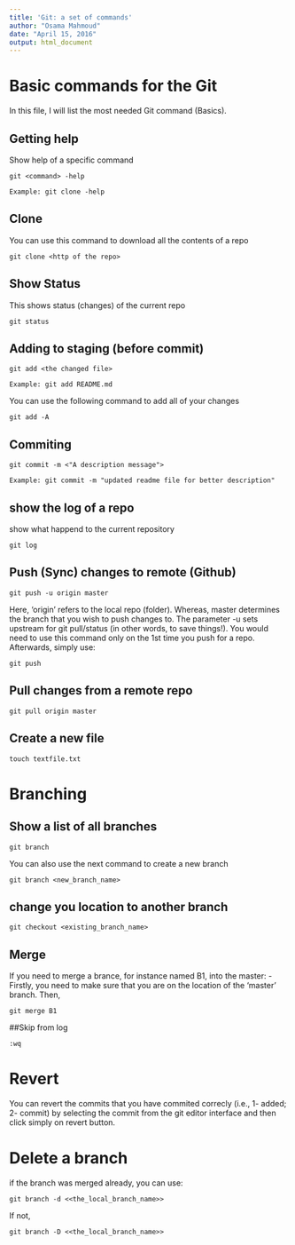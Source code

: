 ```yaml
---
title: 'Git: a set of commands'
author: "Osama Mahmoud"
date: "April 15, 2016"
output: html_document
---
```

# Basic commands for the Git
In this file, I will list the most needed Git command (Basics).

## Getting help

Show help of a specific command

```
git <command> -help
```
    Example: git clone -help
    
## Clone

You can use this command to download all the contents of a repo

```
git clone <http of the repo>
```

## Show Status

This shows status (changes) of the current repo

```
git status
```

## Adding to staging (before commit)

```
git add <the changed file>
```
    Example: git add README.md

You can use the following command to add all of your changes
```
git add -A
```

## Commiting
```
git commit -m <"A description message">
```
    Example: git commit -m "updated readme file for better description"
    
## show the log of a repo

show what happend to the current repository
```
git log
```

## Push (Sync) changes to remote (Github)
```
git push -u origin master
```
Here, 'origin' refers to the local repo (folder). Whereas, master determines the branch that you wish to push changes to. The parameter -u sets upstream for git pull/status (in other words, to save things!). You would need to use this command only on the 1st time you push for a repo. Afterwards, simply use:
```
git push
```

## Pull changes from a remote repo
```
git pull origin master
```

## Create a new file
```
touch textfile.txt
```

# Branching

## Show a list of all branches
```
git branch
```
You can also use the next command to create a new branch
```
git branch <new_branch_name>
```

## change you location to another branch
```
git checkout <existing_branch_name>
```

## Merge
If you need to merge a brance, for instance named B1, into the master:
- Firstly, you need to make sure that you are on the location of the 'master' branch. Then,
```
git merge B1
```
##Skip from log

```
:wq
```

# Revert

You can revert the commits that you have commited correcly (i.e., 1- added; 2- commit) by selecting the commit from the git editor interface and then click simply on revert button.

# Delete a branch
if the branch was merged already, you can use:
    
    git branch -d <<the_local_branch_name>>
    
If not,

    git branch -D <<the_local_branch_name>>
    
